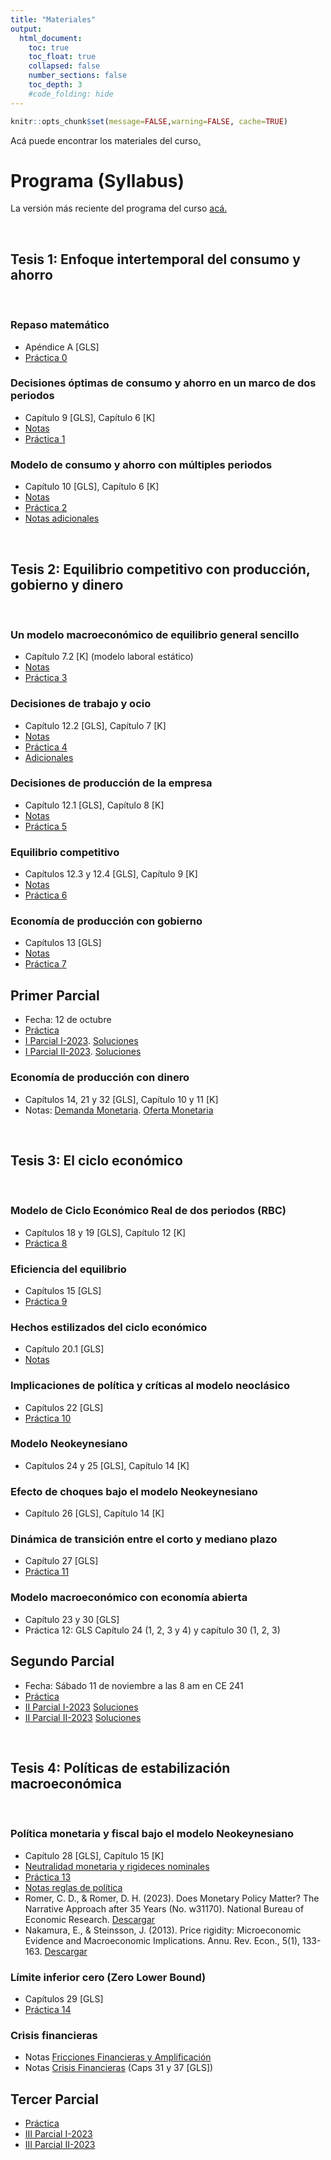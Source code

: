 ```yaml
---
title: "Materiales"
output:
  html_document:
    toc: true
    toc_float: true
    collapsed: false
    number_sections: false
    toc_depth: 3
    #code_folding: hide
---
```


```r
knitr::opts_chunk$set(message=FALSE,warning=FALSE, cache=TRUE)
```

Acá puede encontrar los materiales del curso[.](materials/Kurlat Course in Modern Macroeconomics.pdf) 
<br>

# Programa (Syllabus)

La versión más reciente del programa del curso [acá.](materials/2024EC3201_I.pdf)

<br>


## Tesis 1: Enfoque intertemporal del consumo y ahorro

<br>

### Repaso matemático

* Apéndice A [GLS]
* [Práctica 0](materials/PS0_2024.pdf) 


### Decisiones óptimas de consumo y ahorro en un marco de dos periodos

* Capítulo 9 [GLS], Capítulo 6 [K]
* [Notas](materials/Modelo_consumo_ahorro.pdf)
* [Práctica 1](materials/PS1.pdf)

### Modelo de consumo y ahorro con múltiples periodos

* Capítulo 10 [GLS], Capítulo 6 [K]
* [Notas](materials/Modelo_intertemporal_consumo.pdf)
* [Práctica 2](materials/PS2.pdf)
* [Notas adicionales](materials/ConsumptionSavings.pdf)

<br>

## Tesis 2: Equilibrio competitivo con producción, gobierno y dinero

<br>

### Un modelo macroeconómico de equilibrio general sencillo
* Capítulo 7.2 [K] (modelo laboral estático)
* [Notas](materials/static_ge.pdf)
* [Práctica 3](materials/PS3_2.pdf) 

### Decisiones de trabajo y ocio

* Capítulo 12.2 [GLS], Capítulo 7 [K]
* [Notas](materials/Modelo_ocio.pdf)
* [Práctica 4](materials/PS4.pdf)  
* [Adicionales](materials/LaborSupply.pdf)


### Decisiones de producción de la empresa

* Capítulo 12.1 [GLS], Capítulo 8 [K]
* [Notas](materials/Modelo_produccion.pdf) 
* [Práctica 5](materials/PS3.pdf)

### Equilibrio competitivo 

* Capítulos 12.3 y 12.4 [GLS], Capítulo 9 [K]
* [Notas](materials/Modelo_equilibrio.pdf) 
* [Práctica 6](materials/PS_GE.pdf)  


### Economía de producción con gobierno

* Capítulos 13 [GLS]
* [Notas](materials/Politica_Fiscal.pdf)
* [Práctica 7](materials/PSGobierno.pdf)  


## Primer Parcial

* Fecha: 12 de octubre 
* [Práctica](materials/MT_practice.pdf) 
* [I Parcial I-2023](materials/MT1.pdf). [Soluciones](materials/MT1_sol.pdf) 
* [I Parcial II-2023](materials/MT12.pdf). [Soluciones](materials/MT12_sol.pdf) 

### Economía de producción con dinero

* Capítulos 14, 21 y 32 [GLS], Capítulo 10 y 11 [K]
* Notas: [Demanda Monetaria](materials/Modelo_dinero.pdf). [Oferta Monetaria](materials/MoneySupply.pdf)



<br>

## Tesis 3: El ciclo económico 

<br>


### Modelo de Ciclo Económico Real de dos periodos (RBC)

* Capítulos 18 y 19 [GLS], Capítulo 12 [K]
* [Práctica 8](materials/PSRBC1.pdf)
<!-- * [Tarea 3](materials/Tarea3.pdf). Fecha de entrega: 26 de mayo. Subir soluciones [acá](https://www.dropbox.com/request/t2E9GWECAsRt5Onisugs) -->

### Eficiencia del equilibrio

* Capítulos 15 [GLS]
* [Práctica 9](materials/PSSPP.pdf)

### Hechos estilizados del ciclo económico

* Capítulo 20.1 [GLS]
* [Notas](materials/Ciclo_economico.pdf) 

### Implicaciones de política y críticas al modelo neoclásico

* Capítulos 22 [GLS]
* [Práctica 10](materials/PS102.pdf)

<!-- ### Modelo Neoclásico con economía abierta -->

<!-- * Capítulos 23 [GLS] -->
<!-- * [Práctica 9](materials/PS9.pdf)  -->






### Modelo Neokeynesiano 

* Capítulos 24 y 25 [GLS], Capítulo 14 [K]


### Efecto de choques bajo el modelo Neokeynesiano

* Capítulo 26 [GLS], Capítulo 14 [K]
 

### Dinámica de transición entre el corto y mediano plazo

* Capítulo 27 [GLS]
* [Práctica 11](materials/PS112.pdf)

### Modelo macroeconómico con economía abierta

* Capítulo 23 y 30 [GLS]
* Práctica 12: GLS Capítulo 24 (1, 2, 3 y 4) y capítulo 30 (1, 2, 3)


## Segundo Parcial

* Fecha: Sábado 11 de noviembre a las 8 am en CE 241
* [Práctica](materials/MT2_practice.pdf) 
* [II Parcial I-2023](materials/SegundoParcialMacro2.pdf) [Soluciones](materials/MT2_sol.pdf) 
* [II Parcial II-2023](materials/MT2_22023.pdf) [Soluciones](materials/mt2223_sol.pdf) 

<br>

## Tesis 4: Políticas de estabilización macroeconómica

<br>


### Política monetaria y fiscal bajo el modelo Neokeynesiano

* Capítulo 28 [GLS], Capítulo 15 [K]
* [Neutralidad monetaria y rigideces nominales](materials/money_neutrality.pdf)  
* [Práctica 13](materials/PS132.pdf)
* [Notas reglas de política](materials/taylor_notes.pdf)
* Romer, C. D., & Romer, D. H. (2023). Does Monetary Policy Matter? The Narrative Approach after 35 Years (No. w31170). National Bureau of Economic Research. [Descargar](materials/Readings/romerromer2023.pdf) 
* Nakamura, E., & Steinsson, J. (2013). Price rigidity: Microeconomic Evidence and Macroeconomic Implications. Annu. Rev. Econ., 5(1), 133-163. [Descargar](materials/Readings/price_rigidity.pdf) 

 

### Límite inferior cero (Zero Lower Bound)

* Capítulos 29 [GLS]
* [Práctica 14](materials/PS14.pdf) 


### Crisis financieras
* Notas [Fricciones Financieras y Amplificación](materials/financial_amplification.pdf)
* Notas [Crisis Financieras](materials/CrisisFinancieras.pdf) (Caps 31 y 37 [GLS])

## Tercer Parcial 

* [Práctica](materials/MT3_practice.pdf)
* [III Parcial I-2023](materials/MT3.pdf) 
* [III Parcial II-2023](materials/MT3_22023.pdf)

